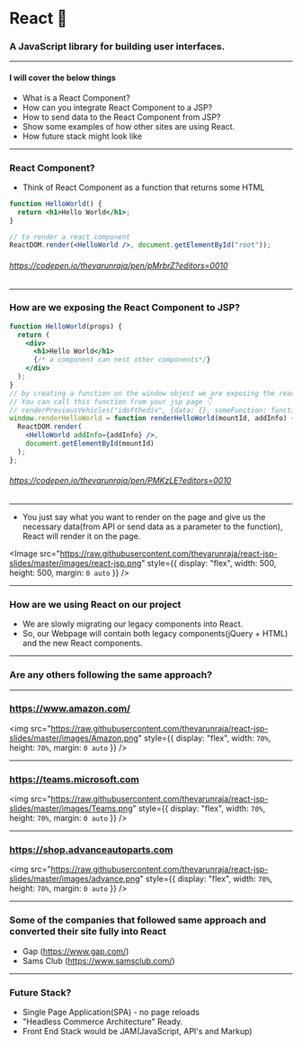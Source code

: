 
# React 🤔

### A JavaScript library for building user interfaces.

---

#### I will cover the below things

- What is a React Component?
- How can you integrate React Component to a JSP?
- How to send data to the React Component from JSP?
- Show some examples of how other sites are using React.
- How future stack might look like

---

### React Component?

- Think of React Component as a function that returns some HTML

```jsx
function HelloWorld() {
  return <h1>Hello World</h1>;
}

// to render a react component
ReactDOM.render(<HelloWorld />, document.getElementById("root"));
```

###### https://codepen.io/thevarunraja/pen/pMrbrZ?editors=0010

---

### How are we exposing the React Component to JSP?

```jsx
function HelloWorld(props) {
  return (
    <div>
      <h1>Hello World</h1>
      {/* a component can nest other components*/}
    </div>
  );
}
// by creating a function on the window object we are exposing the react component to JSP
// You can call this function from your jsp page 👇
// renderPreviousVehicles("idofthediv", {data: {}, someFunction: function() {}})
window.renderHelloWorld = function renderHelloWorld(mountId, addInfo) {
  ReactDOM.render(
    <HelloWorld addInfo={addInfo} />,
    document.getElementById(mountId)
  );
};
```

###### https://codepen.io/thevarunraja/pen/PMKzLE?editors=0010

---

- You just say what you want to render on the page and give us the necessary data(from API or send data as a parameter to the function), React will render it on the page.

<Image
  src="https://raw.githubusercontent.com/thevarunraja/react-jsp-slides/master/images/react-jsp.png"
  style={{
    display: "flex",
    width: 500,
    height: 500,
    margin: `0 auto`
  }}
/>

---

### How are we using React on our project

- We are slowly migrating our legacy components into React.
- So, our Webpage will contain both legacy components(jQuery + HTML) and the new React components.

---

### Are any others following the same approach?

---

### https://www.amazon.com/

<img
  src="https://raw.githubusercontent.com/thevarunraja/react-jsp-slides/master/images/Amazon.png"
  style={{
    display: "flex",
    width: `70%`,
    height: `70%`,
    margin: `0 auto`
  }}
/>

---

### https://teams.microsoft.com

<img
  src="https://raw.githubusercontent.com/thevarunraja/react-jsp-slides/master/images/Teams.png"
  style={{
    display: "flex",
    width: `70%`,
    height: `70%`,
    margin: `0 auto`
  }}
/>

---

### https://shop.advanceautoparts.com

<img
  src="https://raw.githubusercontent.com/thevarunraja/react-jsp-slides/master/images/advance.png"
  style={{
    display: "flex",
    width: `70%`,
    height: `70%`,
    margin: `0 auto`
  }}
/>

---

### Some of the companies that followed same approach and converted their site fully into React

- Gap (https://www.gap.com/)
- Sams Club (https://www.samsclub.com/)

---

### Future Stack?

- Single Page Application(SPA) - no page reloads
- "Headless Commerce Architecture" Ready.
- Front End Stack would be JAM(JavaScript, API's and Markup)
